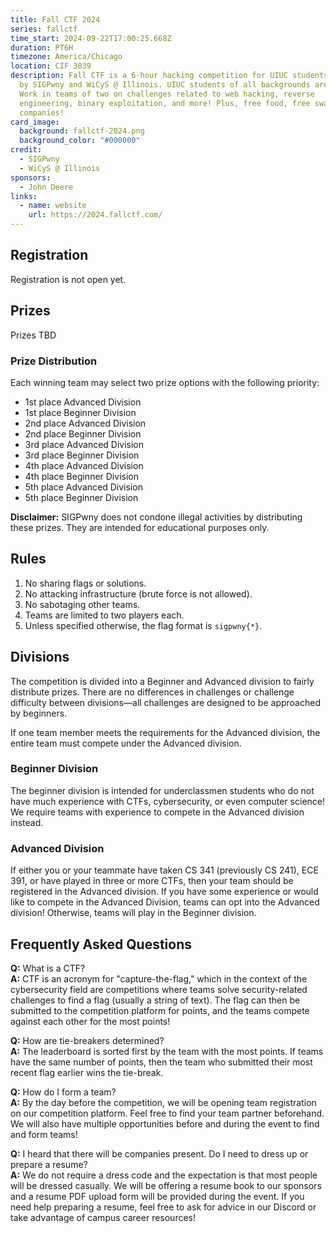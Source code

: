 ```yaml
---
title: Fall CTF 2024
series: fallctf
time_start: 2024-09-22T17:00:25.668Z
duration: PT6H
timezone: America/Chicago
location: CIF 3039
description: Fall CTF is a 6-hour hacking competition for UIUC students hosted
  by SIGPwny and WiCyS @ Illinois. UIUC students of all backgrounds are welcome, including beginners!
  Work in teams of two on challenges related to web hacking, reverse
  engineering, binary exploitation, and more! Plus, free food, free swag, and
  companies!
card_image:
  background: fallctf-2024.png
  background_color: "#000000"
credit:
  - SIGPwny
  - WiCyS @ Illinois
sponsors:
  - John Deere
links:
  - name: website
    url: https://2024.fallctf.com/
---
```

## Registration

Registration is not open yet.

## Prizes

Prizes TBD

### Prize Distribution
Each winning team may select two prize options with the following priority:
- 1st place Advanced Division
- 1st place Beginner Division
- 2nd place Advanced Division
- 2nd place Beginner Division
- 3rd place Advanced Division
- 3rd place Beginner Division
- 4th place Advanced Division
- 4th place Beginner Division
- 5th place Advanced Division
- 5th place Beginner Division

**Disclaimer:** SIGPwny does not condone illegal activities by distributing these prizes. They are intended for educational purposes only.

## Rules
1. No sharing flags or solutions.
2. No attacking infrastructure (brute force is not allowed).
3. No sabotaging other teams.
4. Teams are limited to two players each.
5. Unless specified otherwise, the flag format is `sigpwny{*}`.

## Divisions
The competition is divided into a Beginner and Advanced division to fairly distribute prizes. There are no differences in challenges or challenge difficulty between divisions—all challenges are designed to be approached by beginners. 

If one team member meets the requirements for the Advanced division, the entire team must compete under the Advanced division.

### Beginner Division
The beginner division is intended for underclassmen students who do not have much experience with CTFs, cybersecurity, or even computer science! We require teams with experience to compete in the Advanced division instead.

### Advanced Division
If either you or your teammate have taken CS 341 (previously CS 241), ECE 391, or have played in three or more CTFs, then your team should be registered in the Advanced division. If you have some experience or would like to compete in the Advanced Division, teams can opt into the Advanced division! Otherwise, teams will play in the Beginner division.

## Frequently Asked Questions
**Q:** What is a CTF?  
**A:** CTF is an acronym for "capture-the-flag," which in the context of the cybersecurity field are competitions where teams solve security-related challenges to find a flag (usually a string of text). The flag can then be submitted to the competition platform for points, and the teams compete against each other for the most points!

**Q:** How are tie-breakers determined?  
**A:** The leaderboard is sorted first by the team with the most points. If teams have the same number of points, then the team who submitted their most recent flag earlier wins the tie-break.

**Q:** How do I form a team?  
**A:** By the day before the competition, we will be opening team registration on our competition platform. Feel free to find your team partner beforehand. We will also have multiple opportunities before and during the event to find and form teams!

**Q:** I heard that there will be companies present. Do I need to dress up or prepare a resume?  
**A:** We do not require a dress code and the expectation is that most people will be dressed casually. We will be offering a resume book to our sponsors and a resume PDF upload form will be provided during the event. If you need help preparing a resume, feel free to ask for advice in our Discord or take advantage of campus career resources!
